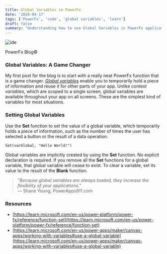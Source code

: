 ```yaml
---
title: Global Variables in PowerFx
date: '2024-04-17'
tags: ['PowerFx', 'code', 'global variables', 'learn']
draft: false
summary: "Understanding how to use Global Variables in PowerFx applications."
---
```


<div style={{ textAlign: 'center' }}>
  <img src="/static/images/code_var.png" alt="ide" />
  <p>PowerFx Blog©</p>
</div>

### Global Variables: A Game Changer

My first post for the blog is to start with a really neat PowerFx function that is a game changer. _[Global variables](https://learn.microsoft.com/en-us/power-apps/maker/canvas-apps/working-with-variables#use-a-global-variable)_ enable you to temporarily hold a piece of information and reuse it for other parts of your app. Unlike _context variables_, which are scoped to a single screen, global variables are available throughout your app on all screens. These are the simplest kind of variables for most situations.

### Setting Global Variables

Use the **Set** function to set the value of a global variable, which temporarily holds a piece of information, such as the number of times the user has selected a button or the result of a data operation.

```powerfx
Set(varGlobal, "Hello World!")
```

Global variables are implicitly created by using the **Set** function. No explicit declaration is required. If you remove all the **Set** functions for a global variable, that global variable will cease to exist. To clear a variable, set its value to the result of the **Blank** function.

> _“Because global variables are always loaded, they increase the flexibility of your applications.”_  
> — Shane Young, PowerApps911.com

### Resources

- [https://learn.microsoft.com/en-us/power-platform/power-fx/reference/function-set](https://learn.microsoft.com/en-us/power-platform/power-fx/reference/function-set)
- [https://learn.microsoft.com/en-us/power-apps/maker/canvas-apps/working-with-variables#use-a-global-variable](https://learn.microsoft.com/en-us/power-apps/maker/canvas-apps/working-with-variables#use-a-global-variable)
